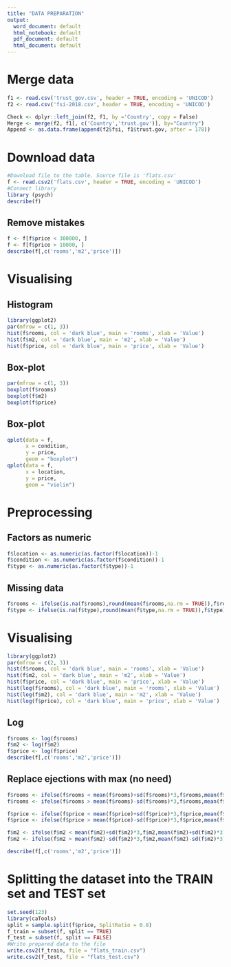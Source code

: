 ---
title: "DATA PREPARATION"
output:
  word_document: default
  html_notebook: default
  pdf_document: default
  html_document: default
---

# Merge data
```{r}
f1 <- read.csv('trust_gov.csv', header = TRUE, encoding = 'UNICOD')
f2 <- read.csv('fsi-2018.csv', header = TRUE, encoding = 'UNICOD')

Check <- dplyr::left_join(f2, f1, by ='Country', copy = False)
Merge <- merge(f2, f1[, c('Country','trust.gov')], by="Country")
Append <- as.data.frame(append(f2$fsi, f1$trust.gov, after = 178))
```

# Download data
```{r warning: FALSE}
#Download file to the table. Source file is 'flats.csv'
f <- read.csv2('flats.csv', header = TRUE, encoding = 'UNICOD')
#Connect library
library (psych)
describe(f)
```
## Remove mistakes
```{r}
f <- f[f$price < 300000, ]
f <- f[f$price > 10000, ]
describe(f[,c('rooms','m2','price')])
```

# Visualising

## Histogram
```{r}
library(ggplot2)
par(mfrow = c(1, 3))
hist(f$rooms, col = 'dark blue', main = 'rooms', xlab = 'Value')
hist(f$m2, col = 'dark blue', main = 'm2', xlab = 'Value')
hist(f$price, col = 'dark blue', main = 'price', xlab = 'Value')
```

## Box-plot
```{r}
par(mfrow = c(1, 3))
boxplot(f$rooms)
boxplot(f$m2)
boxplot(f$price)
```

## Box-plot
```{r}
qplot(data = f, 
      x = condition, 
      y = price, 
      geom = "boxplot")
qplot(data = f, 
      x = location, 
      y = price, 
      geom = "violin")
```

# Preprocessing

## Factors as numeric
```{r}
f$location <- as.numeric(as.factor(f$location))-1
f$condition <- as.numeric(as.factor(f$condition))-1
f$type <- as.numeric(as.factor(f$type))-1
```

## Missing data
```{r}
f$rooms <- ifelse(is.na(f$rooms),round(mean(f$rooms,na.rm = TRUE)),f$rooms)
f$type <- ifelse(is.na(f$type),round(mean(f$type,na.rm = TRUE)),f$type)
```

# Visualising
```{r}
library(ggplot2)
par(mfrow = c(2, 3))
hist(f$rooms, col = 'dark blue', main = 'rooms', xlab = 'Value')
hist(f$m2, col = 'dark blue', main = 'm2', xlab = 'Value')
hist(f$price, col = 'dark blue', main = 'price', xlab = 'Value')
hist(log(f$rooms), col = 'dark blue', main = 'rooms', xlab = 'Value')
hist(log(f$m2), col = 'dark blue', main = 'm2', xlab = 'Value')
hist(log(f$price), col = 'dark blue', main = 'price', xlab = 'Value')
```

## Log
```{r}
f$rooms <- log(f$rooms)
f$m2 <- log(f$m2)
f$price <- log(f$price)
describe(f[,c('rooms','m2','price')])
```

## Replace ejections with max (no need)
```{r}
f$rooms <- ifelse(f$rooms < mean(f$rooms)+sd(f$rooms)*3,f$rooms,mean(f$rooms)+sd(f$rooms)*3)
f$rooms <- ifelse(f$rooms > mean(f$rooms)-sd(f$rooms)*3,f$rooms,mean(f$rooms)-sd(f$rooms)*3)

f$price <- ifelse(f$price < mean(f$price)+sd(f$price)*3,f$price,mean(f$price)+sd(f$price)*3)
f$price <- ifelse(f$price > mean(f$price)-sd(f$price)*3,f$price,mean(f$price)-sd(f$price)*3)

f$m2 <- ifelse(f$m2 < mean(f$m2)+sd(f$m2)*3,f$m2,mean(f$m2)+sd(f$m2)*3)
f$m2 <- ifelse(f$m2 > mean(f$m2)-sd(f$m2)*3,f$m2,mean(f$m2)-sd(f$m2)*3)

describe(f[,c('rooms','m2','price')])
```

# Splitting the dataset into the TRAIN set and TEST set
```{r}
set.seed(123)
library(caTools)
split = sample.split(f$price, SplitRatio = 0.8)
f_train = subset(f, split == TRUE)
f_test = subset(f, split == FALSE)
#Write prepared data to the file
write.csv2(f_train, file = "flats_train.csv")
write.csv2(f_test, file = "flats_test.csv")
```